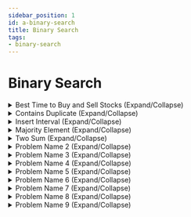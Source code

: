 ```yaml
---
sidebar_position: 1 
id: a-binary-search
title: Binary Search 
tags:
- binary-search 
--- 
```



# Binary Search

<details> 
<summary> Best Time to Buy and Sell Stocks (Expand/Collapse) </summary> 

### [⁉️ See LeetCode Problem #121](https://leetcode.com/problems/best-time-to-buy-and-sell-stock/)

<Tabs>
<TabItem value="java" label="Java">

```java showLineNumbers
public class Solution {
    public static void main(String[] args) {
        System.out.println("Hello, world!");
    }
}
```

</TabItem>
</Tabs>

</details>

<details> 
<summary> Contains Duplicate (Expand/Collapse) </summary> 

### [See LeetCode Problem #217](https://leetcode.com/problems/contains-duplicate/)

<Tabs>
<TabItem value="java" label="Java">

```java showLineNumbers
public class Solution {
    public static void main(String[] args) {
        System.out.println("Hello, world!");
    }
}
```

</TabItem>
</Tabs>

</details>

<details> 
<summary> Insert Interval (Expand/Collapse) </summary> 

### [See LeetCode Problem #57](https://leetcode.com/problems/insert-interval/)

<Tabs>
<TabItem value="java" label="Java">

```java showLineNumbers
public class Solution {
    public static void main(String[] args) {
        System.out.println("Hello, world!");
    }
}
```

</TabItem>
</Tabs>

</details>

<details> 
<summary> Majority Element (Expand/Collapse) </summary> 

### [See LeetCode Problem #169](https://leetcode.com/problems/majority-element/)

<Tabs>
<TabItem value="java" label="Java">

```java showLineNumbers
public class Solution {
    public static void main(String[] args) {
        System.out.println("Hello, world!");
    }
}
```

</TabItem>
</Tabs>

</details>

<details> 
<summary> Two Sum (Expand/Collapse) </summary> 

### [See LeetCode Problem #1](https://leetcode.com/problems/two-sum/)

<Tabs>
<TabItem value="java" label="Java">

```java showLineNumbers
import java.util.Arrays;
import java.util.HashMap;
import java.util.Map;

public class Solution {

//    //  Brute force approach
//    public int[] twoSum(int[] nums, int target) {
//        for (int i = 0; i < nums.length; i++) {
//            for (int j = i + 1; j < nums.length; j++) {
//                if (nums[j] == target - nums[i]) {
//                    return new int[]{i, j};
//              }
//          }
//        }
//        return null;
//    }

    //  O(N) time complexity
    //  2-pass HashMap
//      static int[] twoSum(int[] nums, int target) {
//          Map<Integer, Integer> hmap = new HashMap<>();
//          for (int i = 0; i < nums.length; i++) {
//              hmap.put(nums[i], i);
//          }
//
//          for (int i = 0; i < nums.length; i++) {
//              int complement = target - nums[i];
//              if (hmap.containsKey(complement) && hmap.get(complement) != i) {
//                  return new int[] {i, hmap.get(complement)};
//              }
//          }
//          return null;
//      }

    //  O(N) time complexity
    //  1-pass HashMap
    static int[] twoSum(int[] nums, int target) {
        Map<Integer, Integer> hmap = new HashMap<>();

        for (int i = 0; i < nums.length; i++) {
            int complement = target - nums[i];
            if (hmap.containsKey(complement)) {
                return new int[] {hmap.get(complement), i};
            }
            hmap.put(nums[i], i);
        }
        return null;
    }

    public static void main(String[] args) {
        //Output: [0,1]
        int[] nums1 = {2,7,11,15};
        int target1 = 9;

        //Output: [1,2]
        int[] nums2 = {3,2,4};
        int target2 = 6;

        //Output: [0,1]
        int[] nums3 = {3,3};
        int target3 = 6;

        System.out.println(Arrays.toString(twoSum(nums1, target1)));
        System.out.println(Arrays.toString(twoSum(nums2, target2)));
        System.out.println(Arrays.toString(twoSum(nums3, target3)));
    }
}
```

</TabItem>
</Tabs>

</details>

<details> 
<summary> Problem Name 2 (Expand/Collapse) </summary> 

<!-- two_sum [***Grind75-Array-1/11, +++H-Array, +++M-HashTable] -->
### [Problem statement from LeetCode](https://leetcode.com/problems/two-sum/)

<Tabs>
<TabItem value="java" label="Java">

```java showLineNumbers
public class Solution {
    public static void main(String[] args) {
        System.out.println("Hello, world!");
    }
}
```

</TabItem>
</Tabs>

</details>

<details> 
<summary> Problem Name 3 (Expand/Collapse) </summary> 

<!-- two_sum [***Grind75-Array-1/11, +++H-Array, +++M-HashTable] -->
### [Problem statement from LeetCode](https://leetcode.com/problems/two-sum/)

<Tabs>
<TabItem value="java" label="Java">

```java showLineNumbers
public class Solution {
    public static void main(String[] args) {
        System.out.println("Hello, world!");
    }
}
```

</TabItem>
</Tabs>

</details>

<details> 
<summary> Problem Name 4 (Expand/Collapse) </summary> 

<!-- two_sum [***Grind75-Array-1/11, +++H-Array, +++M-HashTable] -->
### [Problem statement from LeetCode](https://leetcode.com/problems/two-sum/)

<Tabs>
<TabItem value="java" label="Java">

```java showLineNumbers
public class Solution {
    public static void main(String[] args) {
        System.out.println("Hello, world!");
    }
}
```

</TabItem>
</Tabs>

</details>

<details> 
<summary> Problem Name 5 (Expand/Collapse) </summary> 

<!-- two_sum [***Grind75-Array-1/11, +++H-Array, +++M-HashTable] -->
### [Problem statement from LeetCode](https://leetcode.com/problems/two-sum/)

<Tabs>
<TabItem value="java" label="Java">

```java showLineNumbers
public class Solution {
    public static void main(String[] args) {
        System.out.println("Hello, world!");
    }
}
```

</TabItem>
</Tabs>

</details>

<details> 
<summary> Problem Name 6 (Expand/Collapse) </summary> 

<!-- two_sum [***Grind75-Array-1/11, +++H-Array, +++M-HashTable] -->
### [Problem statement from LeetCode](https://leetcode.com/problems/two-sum/)

<Tabs>
<TabItem value="java" label="Java">

```java showLineNumbers
public class Solution {
    public static void main(String[] args) {
        System.out.println("Hello, world!");
    }
}
```

</TabItem>
</Tabs>

</details>

<details> 
<summary> Problem Name 7 (Expand/Collapse) </summary> 

<!-- two_sum [***Grind75-Array-1/11, +++H-Array, +++M-HashTable] -->
### [Problem statement from LeetCode](https://leetcode.com/problems/two-sum/)

<Tabs>
<TabItem value="java" label="Java">

```java showLineNumbers
public class Solution {
    public static void main(String[] args) {
        System.out.println("Hello, world!");
    }
}
```

</TabItem>
</Tabs>

</details>

<details> 
<summary> Problem Name 8 (Expand/Collapse) </summary> 

<!-- two_sum [***Grind75-Array-1/11, +++H-Array, +++M-HashTable] -->
### [Problem statement from LeetCode](https://leetcode.com/problems/two-sum/)

<Tabs>
<TabItem value="java" label="Java">

```java showLineNumbers
public class Solution {
    public static void main(String[] args) {
        System.out.println("Hello, world!");
    }
}
```

</TabItem>
</Tabs>

</details>

<details> 
<summary> Problem Name 9 (Expand/Collapse) </summary> 

<!-- two_sum [***Grind75-Array-1/11, +++H-Array, +++M-HashTable] -->
### [Problem statement from LeetCode](https://leetcode.com/problems/two-sum/)

<Tabs>
<TabItem value="java" label="Java">

```java showLineNumbers
public class Solution {
    public static void main(String[] args) {
        System.out.println("Hello, world!");
    }
}
```

</TabItem>
</Tabs>

</details>
